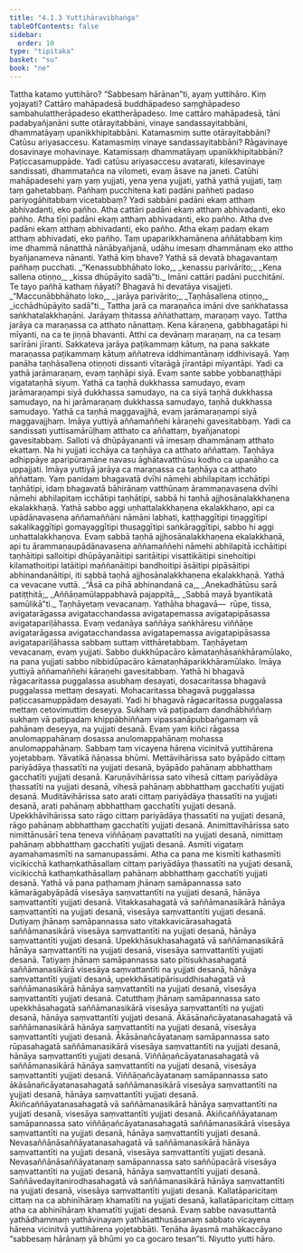 ```yaml
---
title: "4.1.3 Yuttihāravibhaṅga"
tableOfContents: false
sidebar:
  order: 10
type: "tipitaka"
basket: "su"
book: "ne"
---
```



<DynamicBreadcrumb />

<Division number="18" book="ne">

<Paragraph number="157" book="ne">
Tattha katamo yuttihāro? “Sabbesaṃ hārānan”ti, ayaṃ yuttihāro. Kiṃ yojayati? Cattāro mahāpadesā buddhāpadeso saṃghāpadeso sambahulattherāpadeso ekattherāpadeso. Ime cattāro mahāpadesā, tāni padabyañjanāni sutte otārayitabbāni, vinaye sandassayitabbāni, dhammatāyaṃ upanikkhipitabbāni.
</Paragraph>

<Paragraph number="158" book="ne">
Katamasmiṃ sutte otārayitabbāni? Catūsu ariyasaccesu. Katamasmiṃ vinaye sandassayitabbāni? Rāgavinaye dosavinaye mohavinaye. Katamissaṃ dhammatāyaṃ upanikkhipitabbāni? Paṭiccasamuppāde. Yadi catūsu ariyasaccesu avatarati, kilesavinaye sandissati, dhammatañca na vilometi, evaṃ āsave na janeti. Catūhi mahāpadesehi yaṃ yaṃ yujjati, yena yena yujjati, yathā yathā yujjati, taṃ taṃ gahetabbaṃ.
</Paragraph>

</Division>
<Division number="19" book="ne">

<Paragraph number="159" book="ne">
Pañhaṃ pucchitena kati padāni pañheti padaso pariyogāhitabbaṃ vicetabbaṃ? Yadi sabbāni padāni ekaṃ atthaṃ abhivadanti, eko pañho. Atha cattāri padāni ekaṃ atthaṃ abhivadanti, eko pañho. Atha tīṇi padāni ekaṃ atthaṃ abhivadanti, eko pañho. Atha dve padāni ekaṃ atthaṃ abhivadanti, eko pañho. Atha ekaṃ padaṃ ekaṃ atthaṃ abhivadati, eko pañho. Taṃ upaparikkhamānena aññātabbaṃ kiṃ ime dhammā nānatthā nānābyañjanā, udāhu imesaṃ dhammānaṃ eko attho byañjanameva nānanti. Yathā kiṃ bhave? Yathā sā devatā bhagavantaṃ pañhaṃ pucchati.
</Paragraph>

<Paragraph number="160" type="verses" book="ne">
_“Kenassubbhāhato loko,_  
_kenassu parivārito;_  
_Kena sallena otiṇṇo,_  
_kissa dhūpāyito sadā”ti._  

</Paragraph>

<Paragraph number="161" book="ne">
Imāni cattāri padāni pucchitāni. Te tayo pañhā kathaṃ ñāyati? Bhagavā hi devatāya visajjeti.
</Paragraph>

<Paragraph number="162" type="verses" book="ne">
_“Maccunābbhāhato loko,_  
_jarāya parivārito;_  
_Taṇhāsallena otiṇṇo,_  
_icchādhūpāyito sadā”ti._  

</Paragraph>

</Division>
<Division number="20" book="ne">

<Paragraph number="163" book="ne">
Tattha jarā ca maraṇañca imāni dve saṅkhatassa saṅkhatalakkhaṇāni. Jarāyaṃ ṭhitassa aññathattaṃ, maraṇaṃ vayo. Tattha jarāya ca maraṇassa ca atthato nānattaṃ. Kena kāraṇena, gabbhagatāpi hi mīyanti, na ca te jiṇṇā bhavanti. Atthi ca devānaṃ maraṇaṃ, na ca tesaṃ sarīrāni jīranti. Sakkateva jarāya paṭikammaṃ kātuṃ, na pana sakkate maraṇassa paṭikammaṃ kātuṃ aññatreva iddhimantānaṃ iddhivisayā. Yaṃ panāha taṇhāsallena otiṇṇoti dissanti vītarāgā jīrantāpi mīyantāpi. Yadi ca yathā jarāmaraṇaṃ, evaṃ taṇhāpi siyā. Evaṃ sante sabbe yobbanaṭṭhāpi vigatataṇhā siyuṃ. Yathā ca taṇhā dukkhassa samudayo, evaṃ jarāmaraṇampi siyā dukkhassa samudayo, na ca siyā taṇhā dukkhassa samudayo, na hi jarāmaraṇaṃ dukkhassa samudayo, taṇhā dukkhassa samudayo. Yathā ca taṇhā maggavajjhā, evaṃ jarāmaraṇampi siyā maggavajjhaṃ. Imāya yuttiyā aññamaññehi kāraṇehi gavesitabbaṃ. Yadi ca sandissati yuttisamārūḷhaṃ atthato ca aññattaṃ, byañjanatopi gavesitabbaṃ.
</Paragraph>

<Paragraph number="164" book="ne">
Salloti vā dhūpāyananti vā imesaṃ dhammānaṃ atthato ekattaṃ. Na hi yujjati icchāya ca taṇhāya ca atthato aññattaṃ. Taṇhāya adhippāye aparipūramāne navasu āghātavatthūsu kodho ca upanāho ca uppajjati. Imāya yuttiyā jarāya ca maraṇassa ca taṇhāya ca atthato aññattaṃ.
</Paragraph>

<Paragraph number="165" book="ne">
Yaṃ panidaṃ bhagavatā dvīhi nāmehi abhilapitaṃ icchātipi taṇhātipi, idaṃ bhagavatā bāhirānaṃ vatthūnaṃ ārammaṇavasena dvīhi nāmehi abhilapitaṃ icchātipi taṇhātipi, sabbā hi taṇhā ajjhosānalakkhaṇena ekalakkhaṇā. Yathā sabbo aggi uṇhattalakkhaṇena ekalakkhaṇo, api ca upādānavasena aññamaññāni nāmāni labhati, kaṭṭhaggītipi tiṇaggītipi sakalikaggītipi gomayaggītipi thusaggītipi saṅkāraggītipi, sabbo hi aggi uṇhattalakkhaṇova. Evaṃ sabbā taṇhā ajjhosānalakkhaṇena ekalakkhaṇā, api tu ārammaṇaupādānavasena aññamaññehi nāmehi abhilapitā icchāitipi taṇhāitipi salloitipi dhūpāyanāitipi saritāitipi visattikāitipi sinehoitipi kilamathoitipi latāitipi maññanāitipi bandhoitipi āsāitipi pipāsāitipi abhinandanāitipi, iti sabbā taṇhā ajjhosānalakkhaṇena ekalakkhaṇā. Yathā ca vevacane vuttā.
</Paragraph>

<Paragraph number="166" type="verses" book="ne">
_“Āsā ca pihā abhinandanā ca,_  
_Anekadhātūsu sarā patiṭṭhitā;_  
_Aññāṇamūlappabhavā pajappitā,_  
_Sabbā mayā byantikatā samūlikā”ti._  

</Paragraph>

<Paragraph number="167" book="ne">
Taṇhāyetaṃ vevacanaṃ. Yathāha bhagavā—  rūpe, tissa, avigatarāgassa avigatacchandassa avigatapemassa avigatapipāsassa avigatapariḷāhassa. Evaṃ vedanāya saññāya saṅkhāresu viññāṇe avigatarāgassa avigatacchandassa avigatapemassa avigatapipāsassa avigatapariḷāhassa sabbaṃ suttaṃ vitthāretabbaṃ. Taṇhāyetaṃ vevacanaṃ, evaṃ yujjati.
</Paragraph>

</Division>
<Division number="21" book="ne">

<Paragraph number="168" book="ne">
Sabbo dukkhūpacāro kāmataṇhāsaṅkhāramūlako, na pana yujjati sabbo nibbidūpacāro kāmataṇhāparikkhāramūlako. Imāya yuttiyā aññamaññehi kāraṇehi gavesitabbaṃ.
</Paragraph>

<Paragraph number="169" book="ne">
Yathā hi bhagavā rāgacaritassa puggalassa asubhaṃ desayati, dosacaritassa bhagavā puggalassa mettaṃ desayati. Mohacaritassa bhagavā puggalassa paṭiccasamuppādaṃ desayati. Yadi hi bhagavā rāgacaritassa puggalassa mettaṃ cetovimuttiṃ deseyya. Sukhaṃ vā paṭipadaṃ dandhābhiññaṃ sukhaṃ vā paṭipadaṃ khippābhiññaṃ vipassanāpubbaṅgamaṃ vā pahānaṃ deseyya, na yujjati desanā. Evaṃ yaṃ kiñci rāgassa anulomappahānaṃ dosassa anulomappahānaṃ mohassa anulomappahānaṃ. Sabbaṃ taṃ vicayena hārena vicinitvā yuttihārena yojetabbaṃ. Yāvatikā ñāṇassa bhūmi.
</Paragraph>

<Paragraph number="170" book="ne">
Mettāvihārissa sato byāpādo cittaṃ pariyādāya ṭhassatīti na yujjati desanā, byāpādo pahānaṃ abbhatthaṃ gacchatīti yujjati desanā. Karuṇāvihārissa sato vihesā cittaṃ pariyādāya ṭhassatīti na yujjati desanā, vihesā pahānaṃ abbhatthaṃ gacchatīti yujjati desanā. Muditāvihārissa sato arati cittaṃ pariyādāya ṭhassatīti na yujjati desanā, arati pahānaṃ abbhatthaṃ gacchatīti yujjati desanā. Upekkhāvihārissa sato rāgo cittaṃ pariyādāya ṭhassatīti na yujjati desanā, rāgo pahānaṃ abbhatthaṃ gacchatīti yujjati desanā. Animittavihārissa sato nimittānusārī tena teneva viññāṇaṃ pavattatīti na yujjati desanā, nimittaṃ pahānaṃ abbhatthaṃ gacchatīti yujjati desanā. Asmīti vigataṃ ayamahamasmīti na samanupassāmi. Atha ca pana me kismīti kathasmīti vicikicchā kathaṃkathāsallaṃ cittaṃ pariyādāya ṭhassatīti na yujjati desanā, vicikicchā kathaṃkathāsallaṃ pahānaṃ abbhatthaṃ gacchatīti yujjati desanā.
</Paragraph>

<Paragraph number="171" book="ne">
Yathā vā pana paṭhamaṃ jhānaṃ samāpannassa sato kāmarāgabyāpādā visesāya saṃvattantīti na yujjati desanā, hānāya saṃvattantīti yujjati desanā. Vitakkasahagatā vā saññāmanasikārā hānāya saṃvattantīti na yujjati desanā, visesāya saṃvattantīti yujjati desanā. Dutiyaṃ jhānaṃ samāpannassa sato vitakkavicārasahagatā saññāmanasikārā visesāya saṃvattantīti na yujjati desanā, hānāya saṃvattantīti yujjati desanā. Upekkhāsukhasahagatā vā saññāmanasikārā hānāya saṃvattantīti na yujjati desanā, visesāya saṃvattantīti yujjati desanā. Tatiyaṃ jhānaṃ samāpannassa sato pītisukhasahagatā saññāmanasikārā visesāya saṃvattantīti na yujjati desanā, hānāya saṃvattantīti yujjati desanā, upekkhāsatipārisuddhisahagatā vā saññāmanasikārā hānāya saṃvattantīti na yujjati desanā, visesāya saṃvattantīti yujjati desanā. Catutthaṃ jhānaṃ samāpannassa sato upekkhāsahagatā saññāmanasikārā visesāya saṃvattantīti na yujjati desanā, hānāya saṃvattantīti yujjati desanā. Ākāsānañcāyatanasahagatā vā saññāmanasikārā hānāya saṃvattantīti na yujjati desanā, visesāya saṃvattantīti yujjati desanā.
</Paragraph>

<Paragraph number="172" book="ne">
Ākāsānañcāyatanaṃ samāpannassa sato rūpasahagatā saññāmanasikārā visesāya saṃvattantīti na yujjati desanā, hānāya saṃvattantīti yujjati desanā. Viññāṇañcāyatanasahagatā vā saññāmanasikārā hānāya saṃvattantīti na yujjati desanā, visesāya saṃvattantīti yujjati desanā. Viññāṇañcāyatanaṃ samāpannassa sato ākāsānañcāyatanasahagatā saññāmanasikārā visesāya saṃvattantīti na yujjati desanā, hānāya saṃvattantīti yujjati desanā. Ākiñcaññāyatanasahagatā vā saññāmanasikārā hānāya saṃvattantīti na yujjati desanā, visesāya saṃvattantīti yujjati desanā. Ākiñcaññāyatanaṃ samāpannassa sato viññāṇañcāyatanasahagatā saññāmanasikārā visesāya saṃvattantīti na yujjati desanā, hānāya saṃvattantīti yujjati desanā. Nevasaññānāsaññāyatanasahagatā vā saññāmanasikārā hānāya saṃvattantīti na yujjati desanā, visesāya saṃvattantīti yujjati desanā. Nevasaññānāsaññāyatanaṃ samāpannassa sato saññūpacārā visesāya saṃvattantīti na yujjati desanā, hānāya saṃvattantīti yujjati desanā. Saññāvedayitanirodhasahagatā vā saññāmanasikārā hānāya saṃvattantīti na yujjati desanā, visesāya saṃvattantīti yujjati desanā. Kallatāparicitaṃ cittaṃ na ca abhinīhāraṃ khamatīti na yujjati desanā, kallatāparicitaṃ cittaṃ atha ca abhinīhāraṃ khamatīti yujjati desanā.
</Paragraph>

<Paragraph number="173" book="ne">
Evaṃ sabbe navasuttantā yathādhammaṃ yathāvinayaṃ yathāsatthusāsanaṃ sabbato vicayena hārena vicinitvā yuttihārena yojetabbāti. Tenāha āyasmā mahākaccāyano “sabbesaṃ hārānaṃ yā bhūmi yo ca gocaro tesan”ti.

</Paragraph>
</Division>

<Paragraph number="174" type="center" book="ne">
Niyutto yutti hāro.
</Paragraph>